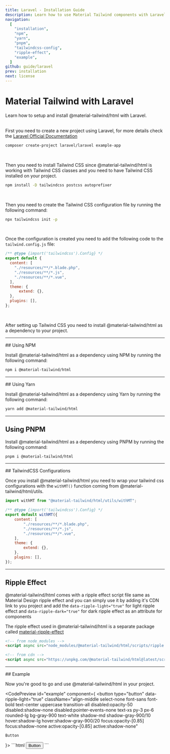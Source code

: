 ```yaml
---
title: Laravel - Installation Guide
description: Learn how to use Material Tailwind components with Laravel and Tailwind CSS to easily create elegant and flexible pages.
navigation:
  [
    "installation",
    "npm",
    "yarn",
    "pnpm",
    "tailwindcss-config",
    "ripple-effect",
    "example",
  ]
github: guide/laravel
prev: installation
next: license
---
```


# Material Tailwind with Laravel

<span id="installation" className="scroll-mt-48" />
Learn how to setup and install @material-tailwind/html with Laravel.

<br />
<br />

First you need to create a new project using Laravel, for more details check the <a target="_blank" className="font-medium hover:text-blue-500 transition-colors" href="https://laravel.com/docs/10.x/installation?ref=material-tailwind">Laravel Official Documentation</a>

```bash
composer create-project laravel/laravel example-app
```

<br />

Then you need to install Tailwind CSS since @material-tailwind/html is working with Tailwind CSS classes and you need to have Tailwind CSS installed on your project.

```bash
npm install -D tailwindcss postcss autoprefixer
```

<br />

Then you need to create the Tailwind CSS configuration file by running the following command:

```bash
npx tailwindcss init -p
``` 

<br />

Once the configuration is created you need to add the following code to the `tailwind.config.js` file:

```js {3-8}
/** @type {import('tailwindcss').Config} */
export default {
  content: [
    "./resources/**/*.blade.php",
    "./resources/**/*.js",
    "./resources/**/*.vue",
  ],
  theme: {
      extend: {},
  },
  plugins: [],
};
```

<br />

After setting up Tailwind CSS you need to install @material-tailwind/html as a dependency to your project.

---

<DocsTitle href="npm">
## Using NPM
</DocsTitle>

Install @material-tailwind/html as a dependency using NPM by running the following command:

<span id="npm" className="scroll-mt-48" />

```bash
npm i @material-tailwind/html
```

---

<DocsTitle href="yarn">
## Using Yarn
</DocsTitle>

Install @material-tailwind/html as a dependency using Yarn by running the following command:

<span id="yarn" className="scroll-mt-48" />

```bash
yarn add @material-tailwind/html
```

---

## Using PNPM

Install @material-tailwind/html as a dependency using PNPM by running the following command:

<span id="pnpm" className="scroll-mt-48" />

```bash
pnpm i @material-tailwind/html
```

---

<DocsTitle href="tailwindcss-config">
## TailwindCSS Configurations
</DocsTitle>

<span id="tailwindcss-config" className="scroll-mt-48" />

Once you install @material-tailwind/html you need to wrap your tailwind css configurations with the <Code>withMT()</Code> function coming from @material-tailwind/html/utils.

```js {1, 4, 15}
import withMT from "@material-tailwind/html/utils/withMT";

/** @type {import('tailwindcss').Config} */
export default withMT({
    content: [
        "./resources/**/*.blade.php",
        "./resources/**/*.js",
        "./resources/**/*.vue",
    ],
    theme: {
        extend: {},
    },
    plugins: [],
});
```

---

## Ripple Effect

<span id="ripple-effect" className="scroll-mt-48" />

@material-tailwind/html comes with a ripple effect script file same as Material Design ripple effect and you can simply use it by adding it's CDN link to you project and add the <Code>data-ripple-light="true"</Code> for light ripple effect and <Code>data-ripple-dark="true"</Code> for dark ripple effect as an attribute for components

The ripple effect used in @material-tailwind/html is a separate package called <a href="https://www.npmjs.com/package/material-ripple-effects?ref=material-tailwind" target="_blank" className="font-medium hover:text-blue-500 transition-colors">material-ripple-effect</a>


```html
<!-- from node_modules -->
<script async src="node_modules/@material-tailwind/html/scripts/ripple.js"></script>

<!-- from cdn -->
<script async src="https://unpkg.com/@material-tailwind/html@latest/scripts/ripple.js"></script>
```

---

<DocsTitle href="example">
## Example
</DocsTitle>

Now you're good to go and use @material-tailwind/html in your project.

<CodePreview id="example" component={
  <button
    type="button"
    data-ripple-light="true"
    className="align-middle select-none font-sans font-bold text-center uppercase transition-all disabled:opacity-50 disabled:shadow-none disabled:pointer-events-none text-xs py-3 px-6 rounded-lg bg-gray-900 text-white shadow-md shadow-gray-900/10 hover:shadow-lg hover:shadow-gray-900/20 focus:opacity-[0.85] focus:shadow-none active:opacity-[0.85] active:shadow-none"
  >
    Button
  </button>
}>
```html
<button
  type="button"
  data-ripple-light="true"
  class="align-middle select-none font-sans font-bold text-center uppercase transition-all disabled:opacity-50 disabled:shadow-none disabled:pointer-events-none text-xs py-3 px-6 rounded-lg bg-gray-900 text-white shadow-md shadow-gray-900/10 hover:shadow-lg hover:shadow-gray-900/20 focus:opacity-[0.85] focus:shadow-none active:opacity-[0.85] active:shadow-none"
>
  Button
</button>
```
</CodePreview>
